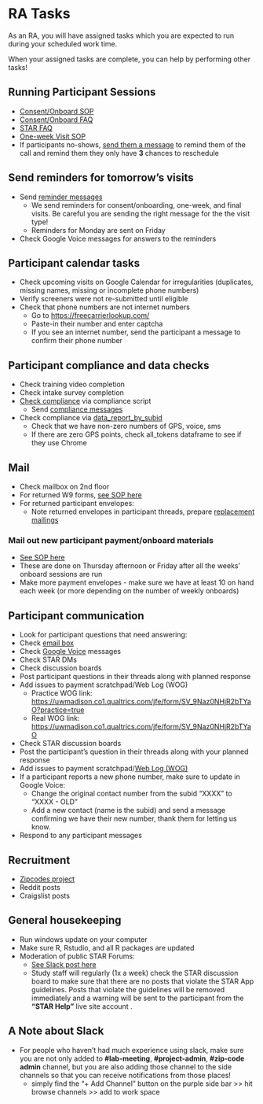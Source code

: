 # RA Tasks {#sec-ra_tasks}

As an RA, you will have assigned tasks which you are expected to run during your scheduled work time. 

When your assigned tasks are complete, you can help by performing other tasks!

## Running Participant Sessions
* [Consent/Onboard SOP](consent_onboarding_script.qmd)
 + [Consent/Onboard FAQ](faq_consent_onboarding.qmd)
 + [STAR FAQ](faq_arc_star_website.qmd)
* [One-week Visit SOP](one_week_check_in.qmd)
* If participants no-shows, [send them a message](no_show_texts.qmd) to remind them of the call and remind them they only have **3** chances to reschedule 



## Send reminders for tomorrow's visits
* Send [reminder messages](reminder_messages.qmd) 
  * We send reminders for consent/onboarding, one-week, and final visits. Be careful you are sending the right message for the the visit type!
  * Reminders for Monday are sent on Friday
* Check Google Voice messages for answers to the reminders



## Participant calendar tasks
* Check upcoming visits on Google Calendar for irregularities (duplicates, missing names, missing or incomplete phone numbers)
* Verify screeners were not re-submitted until eligible
* Check that phone numbers are not internet numbers
  + Go to [https://freecarrierlookup.com/](https://freecarrierlookup.com/)
  + Paste-in their number and enter captcha  
  + If you see an internet number, send the participant a message to confirm their phone number  


## Participant compliance and data checks
* Check training video completion
* Check intake survey completion
* [Check compliance](compliance_check.qmd) via compliance script
  * Send [compliance messages](compliance_messages.qmd)
* Check compliance via [data_report_by_subid](check_data_by_subid.qmd)
  * Check that we have non-zero numbers of GPS, voice, sms
  * If there are zero GPS points, check all_tokens dataframe to see if they use Chrome


## Mail
* Check mailbox on 2nd floor 
* For returned W9 forms, [see SOP here](payment_w9_entry.qmd)
* For returned participant envelopes: 
  * Note returned envelopes in participant threads, prepare [replacement mailings](focus_blue_mailer_setup.qmd#sec-lost-card)


### Mail out new participant payment/onboard materials
* [See SOP here](focus_blue_mailer_setup.qmd)
* These are done on Thursday afternoon or Friday after all the weeks' onboard sessions are run
* Make more payment envelopes - make sure we have at least 10 on hand each week (or more depending on the number of weekly onboards)


## Participant communication
* Look for participant questions that need answering:
 * Check [email box](study_email.qmd)
 * Check [Google Voice](google_voice.qmd) messages
 * Check STAR DMs
 * Check discussion boards
* Post participant questions in their threads along with planned response
* Add issues to payment scratchpad/Web Log (WOG)
  * Practice WOG link: <https://uwmadison.co1.qualtrics.com/jfe/form/SV_9Naz0NHjR2bTYaO?practice=true> 
  * Real WOG link: <https://uwmadison.co1.qualtrics.com/jfe/form/SV_9Naz0NHjR2bTYaO>
 * Check STAR discussion boards
* Post the participant's question in their threads along with your planned response
* Add issues to payment scratchpad/[Web Log (WOG)](https://uwmadison.co1.qualtrics.com/jfe/form/SV_0j6VO02Bh7PJcG2)
* If a participant reports a new phone number, make sure to update in Google Voice:
  * Change the original contact number from the subid "XXXX" to "XXXX - OLD" 
  * Add a new contact (name is the subid) and send a message confirming we have their new number, thank them for letting us know.

* Respond to any participant messages


## Recruitment
* [Zipcodes project](https://uw-arc.slack.com/archives/C03U025043G/p1663774396574259)
* Reddit posts
* Craigslist posts


## General housekeeping
* Run windows update on your computer
* Make sure R, Rstudio, and all R packages are updated
* Moderation of public STAR Forums:
  * [See Slack post here](https://uw-arc.slack.com/archives/CKU3M2KNG/p1601925847073000?thread_ts=1601670391.057000&cid=CKU3M2KNG)
  * Study staff will regularly (1x a week) check the STAR discussion board to make sure that there are no posts that violate the STAR App guidelines. Posts that violate the guidelines will be removed immediately and a warning will be sent to the participant from the **"STAR Help"** live site account .

## A Note about Slack
* For people who haven't had much experience using slack, make sure you are not only added to **#lab-meeting**, **#project-admin**, **#zip-code admin** channel, but you are also adding those channel to the side channels so that you can receive notifications from those places! 
  * simply find the "+ Add Channel" button on the purple side bar >> hit browse channels >> add to work space  


